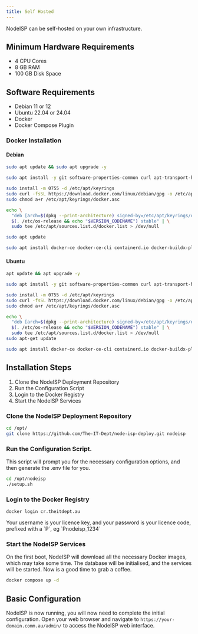 ```yaml
---
title: Self Hosted
---
```



NodeISP can be self-hosted on your own infrastructure.

## Minimum Hardware Requirements

- 4 CPU Cores
- 8 GB RAM
- 100 GB Disk Space

## Software Requirements

- Debian 11 or 12
- Ubuntu 22.04 or 24.04
- Docker
- Docker Compose Plugin

### Docker Installation

#### Debian

```bash
sudo apt update && sudo apt upgrade -y

sudo apt install -y git software-properties-common curl apt-transport-https ca-certificates

sudo install -m 0755 -d /etc/apt/keyrings
sudo curl -fsSL https://download.docker.com/linux/debian/gpg -o /etc/apt/keyrings/docker.asc
sudo chmod a+r /etc/apt/keyrings/docker.asc

echo \
  "deb [arch=$(dpkg --print-architecture) signed-by=/etc/apt/keyrings/docker.asc] https://download.docker.com/linux/debian \
  $(. /etc/os-release && echo "$VERSION_CODENAME") stable" | \
  sudo tee /etc/apt/sources.list.d/docker.list > /dev/null

sudo apt update

sudo apt install docker-ce docker-ce-cli containerd.io docker-buildx-plugin docker-compose-plugin
```

#### Ubuntu

```bash
apt update && apt upgrade -y

sudo apt install -y git software-properties-common curl apt-transport-https ca-certificates

sudo install -m 0755 -d /etc/apt/keyrings
sudo curl -fsSL https://download.docker.com/linux/debian/gpg -o /etc/apt/keyrings/docker.asc
sudo chmod a+r /etc/apt/keyrings/docker.asc

echo \
  "deb [arch=$(dpkg --print-architecture) signed-by=/etc/apt/keyrings/docker.asc] https://download.docker.com/linux/ubuntu \
  $(. /etc/os-release && echo "$VERSION_CODENAME") stable" | \
  sudo tee /etc/apt/sources.list.d/docker.list > /dev/null
sudo apt-get update

sudo apt install docker-ce docker-ce-cli containerd.io docker-buildx-plugin docker-compose-plugin
```

## Installation Steps

1. Clone the NodeISP Deployment Repository
2. Run the Configuration Script
3. Login to the Docker Registry
4. Start the NodeISP Services

### Clone the NodeISP Deployment Repository

```bash
cd /opt/
git clone https://github.com/The-IT-Dept/node-isp-deploy.git nodeisp
```

### Run the Configuration Script.

This script will prompt you for the necessary configuration options, and then generate the .env file for you.

```bash
cd /opt/nodeisp
./setup.sh
```

### Login to the Docker Registry


```console
docker login cr.theitdept.au
```

<Aside type="tip">
    Your username is your licence key, and your password is your licence code, prefixed with a `P`, eg `Pnodeisp_1234`
</Aside>

### Start the NodeISP Services

On the first boot, NodeISP will download all the necessary Docker images, which may take some time. The database will be
initialised, and the services will be started. Now is a good time to grab a coffee.

```bash
docker compose up -d
```

## Basic Configuration

NodeISP is now running, you will now need to complete the initial configuration. Open your web browser and navigate to
`https://your-domain.comm.au/admin/` to access the NodeISP web interface.
